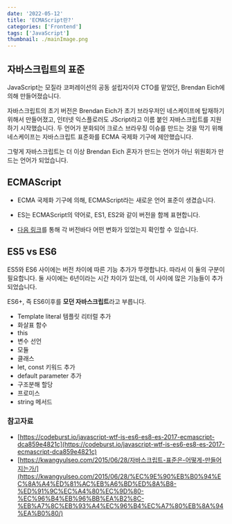 ```yaml
---
date: '2022-05-12'
title: 'ECMAScript란?'
categories: ['Frontend']
tags: ['JavaScript']
thumbnail: ./mainImage.png
---
```


## 자바스크립트의 표준

JavaScript는 모질라 코퍼레이션의 공동 설립자이자 CTO를 맡았던, Brendan Eich에 의해 만들어졌습니다.

자바스크립트의 초기 버전은 Brendan Eich가 초기 브라우저인 네스케이프에 탑재하기 위해서 만들어졌고, 
인터넷 익스플로러도 JScript라고 이름 붙인 자바스크립트를 지원하기 시작했습니다. 
두 언어가 분화되어 크로스 브라우징 이슈를 만드는 것을 막기 위해 네스케이프는 자바스크립트 표준화를 ECMA 국제화 기구에 제안했습니다.

그렇게 자바스크립트는 더 이상 Brendan Eich 혼자가 만드는 언어가 아닌 위원회가 만드는 언어가 되었습니다.

## ECMAScript

- ECMA 국제화 기구에 의해, ECMAScript라는 새로운 언어 표준이 생겼습니다. 

- ES는 ECMAScript의 약어로, ES1, ES2와 같이 버전을 함께 표현합니다.

- [다음 링크](https://www.w3schools.com/js/js_versions.asp)를 통해 각 버전바다 어떤 변화가 있었는지 확인할 수 있습니다.


## ES5 vs ES6

ES5와 ES6 사이에는 버전 차이에 따른 기능 추가가 뚜렷합니다. 따라서 이 둘의 구분이 필요합니다.
둘 사이에는 6년이라는 시간 차이가 있는데, 이 사이에 많은 기능들이 추가 되었습니다.

ES6+, 즉 ES6이후를 **모던 자바스크립트**라고 부릅니다.

- Template literal 템플릿 리터럴 추가
- 화살표 함수
- this
- 변수 선언
- 모듈
- 클래스
- let, const 키워드 추가
- default parameter 추가
- 구조분해 할당
- 프로미스
- string 메서드


### 참고자료

- [https://codeburst.io/javascript-wtf-is-es6-es8-es-2017-ecmascript-dca859e4821c](https://codeburst.io/javascript-wtf-is-es6-es8-es-2017-ecmascript-dca859e4821c)
- [https://kwangyulseo.com/2015/06/28/자바스크립트-표준은-어떻게-만들어지는가/](https://kwangyulseo.com/2015/06/28/%EC%9E%90%EB%B0%94%EC%8A%A4%ED%81%AC%EB%A6%BD%ED%8A%B8-%ED%91%9C%EC%A4%80%EC%9D%80-%EC%96%B4%EB%96%BB%EA%B2%8C-%EB%A7%8C%EB%93%A4%EC%96%B4%EC%A7%80%EB%8A%94%EA%B0%80/)